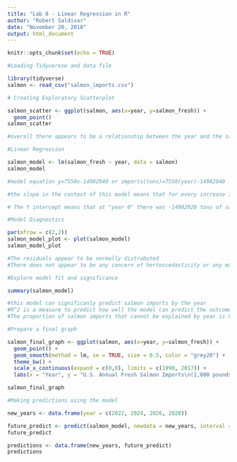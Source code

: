 ```yaml
---
title: "Lab 8 - Linear Regression in R"
author: "Robert Saldivar"
date: "November 20, 2018"
output: html_document
---
```


```r
knitr::opts_chunk$set(echo = TRUE)
```

```r
#Loading Tidyverese and data file

library(tidyverse)
salmon <- read_csv("salmon_imports.csv")
```

```r
# Creating Exploratory Scatterplot

salmon_scatter <- ggplot(salmon, aes(x=year, y=salmon_fresh)) +
  geom_point()
salmon_scatter

#overall there appears to be a relationship between the year and the salmon imports. There are some years that do not meet the expectation of the relationship.

```

```r
#Linear Regression

salmon_model <- lm(salmon_fresh ~ year, data = salmon)
salmon_model

#model equation y=7550x-14982940 or imports(tons)=7550(year)-14982940

#the slope in the context of this model means that for every increase in year there is approximately an increase of 7550 tons of salmon imported

# The Y intercept means that at "year 0" there was -14982920 tons of salmon being imported. That is concerning because that is impossible for a variety of reasons. That means it is not possible to extrapolate data into the past.
```

```r
#Model Diagnostics

par(mfrow = c(2,2))
salmon_model_plot <- plot(salmon_model)
salmon_model_plot

#The residuals appear to be normally distrubuted
#There does not appear to be any concern of hertoscedasticity or any major outliers
```
```r
#Explore model fit and significance

summary(salmon_model)

#this model can significanly predict salmon imports by the year
#R^2 is a measure to predict how well the model can predict the outcome of dependent variable(salmon imports) by the independent variable(year)
#The proportion of salmon imports that cannot be explained by year is 0.0522
```

```r
#Prepare a final graph

salmon_final_graph <- ggplot(salmon, aes(x=year, y=salmon_fresh)) +
  geom_point() +
  geom_smooth(method = lm, se = TRUE, size = 0.5, color = "grey20") +
  theme_bw() +
  scale_x_continuous(expand = c(0,0), limits = c(1990, 2017)) +
  labs(x = "Year", y = "U.S. Annual Fresh Salmon Imports\n(1,000 pounds)")

salmon_final_graph
```

```r
#Making predictions using the model

new_years <- data.frame(year = c(2022, 2024, 2026, 2028))

future_predict <- predict(salmon_model, newdata = new_years, interval = "confidence")
future_predict

predictions <- data.frame(new_years, future_predict)
predictions
```

